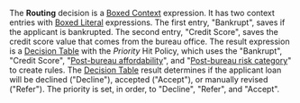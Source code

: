 
<Meta title="Use cases/Loan Originations/Routing Decision Service/Routing" of={Routing} />

The **Routing** decision is a
[Boxed Context](/docs/boxed-expressions-context--overview) expression.
It has two context entries with [Boxed Literal](/docs/boxed-expressions-literal--overview)
expressions. The first entry, "Bankrupt", saves if the applicant is bankrupted.
The second entry, "Credit Score", saves the credit score value that comes from the bureau office.
The result expression is a
[Decision Table](/docs/boxed-expressions-decision-table--overview) with
the _Priority_ Hit Policy, which uses the "Bankrupt", "Credit Score",
"[Post-bureau affordability](/docs/use-cases-loan-originations-application-risk-score--overview)", and
"[Post-bureau risk category](/docs/use-cases-loan-originations-application-risk-score--overview)"
to create rules. The [Decision Table](/docs/boxed-expressions-decision-table--overview) result determines
if the applicant loan will be declined ("Decline"), accepted ("Accept"), or manually revised ("Refer").
The priority is set, in order, to "Decline", "Refer", and "Accept".

<Story of={Routing.Expression} />
